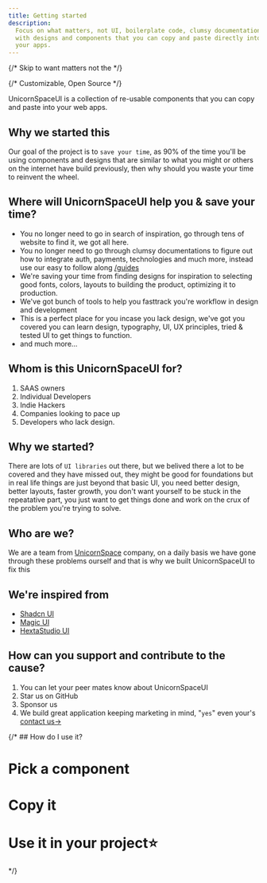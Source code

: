 ```yaml
---
title: Getting started
description:
  Focus on what matters, not UI, boilerplate code, clumsy documentation. Leave that on us. Get inspired, plan, create great web pages
  with designs and components that you can copy and paste directly into
  your apps.
---
```


{/* Skip to want matters not the */}

{/* Customizable, Open Source */}

<div style={{maxWidth:"700px"}}>

UnicornSpaceUI is a collection of re-usable components that you can copy
and paste into your web apps.

## Why we started this

Our goal of the project is to `save your time`, as 90% of the time you'll be using components and designs that are similar to what you might or others on the internet have build previously, then why should you waste your time to reinvent the wheel.

## Where will UnicornSpaceUI help you & save your time?

- You no longer need to go in search of inspiration, go through tens of website to find it, we got all here.
- You no longer need to go through clumsy documentations to figure out how to integrate auth, payments, technologies and much more, instead use our easy to follow along [/guides](/guides)
- We're saving your time from finding designs for inspiration to selecting good fonts, colors, layouts to building the product, optimizing it to production.
- We've got bunch of tools to help you fasttrack you're workflow in design and development
- This is a perfect place for you incase you lack design, we've got you covered you can learn design, typography, UI, UX principles, tried & tested UI to get things to function.
- and much more...

## Whom is this UnicornSpaceUI for?

1. SAAS owners
2. Individual Developers
3. Indie Hackers
4. Companies looking to pace up
5. Developers who lack design.

## Why we started?

There are lots of `UI libraries` out there, but we belived there a lot to be covered and they have missed out, they might be good for foundations but in real life things are just beyond that basic UI, you need better design, better layouts, faster growth, you don't want yourself to be stuck in the repeatative part, you just want to get things done and work on the crux of the problem you're trying to solve.

## Who are we?

We are a team from [UnicornSpace](https://www.unicornspace.tech/) company, on a daily basis we have gone through these problems ourself and that is why we built UnicornSpaceUI to fix this

## We're inspired from

- [Shadcn UI](https://ui.shadcn.com/)
- [Magic UI](https://ui.hextastudio.in/)
- [HextaStudio UI](https://magicui.design/)

## How can you support and contribute to the cause?

1. You can let your peer mates know about UnicornSpaceUI
2. Star us on GitHub
3. Sponsor us
4. We build great application keeping marketing in mind, "`yes`" even your's [contact us->](https://www.unicornspace.tech/)


{/* ## How do I use it?
<Steps>
# Pick a component
# Copy it
# Use it in your project⭐
</Steps> */}




</div>
